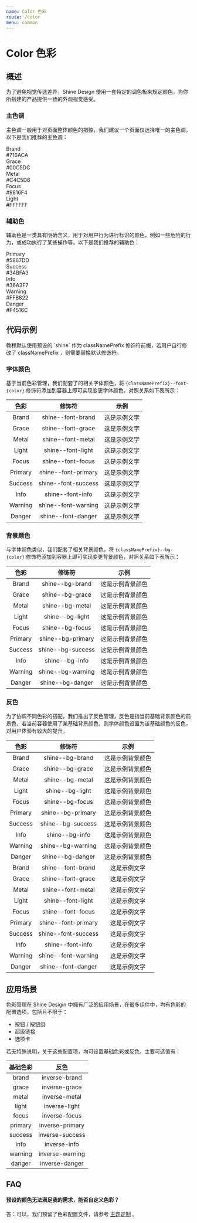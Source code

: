 ```yaml
---
name: Color 色彩
route: /color
menu: common
---
```



# Color 色彩

## 概述

为了避免视觉传达差异，Shine Design 使用一套特定的调色板来规定颜色，为你所搭建的产品提供一致的外观视觉感受。

### 主色调

主色调一般用于对页面整体颜色的把控，我们建议一个页面仅选择唯一的主色调。以下是我们推荐的主色调：

<Row>
  <Col col={4}>
    <div className="color-helper shine--bg-brand">
      Brand
      <div>#716ACA</div>
    </div>
  </Col>
  <Col col={4}>
    <div className="color-helper shine--bg-grace">
      Grace
      <div>#00C5DC</div>
    </div>
  </Col>
  <Col col={4}>
    <div className="color-helper shine--bg-metal">
      Metal
      <div>#C4C5D6</div>
    </div>
  </Col>
  <Col col={4}>
    <div className="color-helper shine--bg-focus">
      Focus
      <div>#9816F4</div>
    </div>
  </Col>
  <Col col={4}>
    <div className="color-helper shine--bg-light">
      Light
      <div>#FFFFFF</div>
    </div>
  </Col>
</Row>

### 辅助色

辅助色是一类具有明确含义，用于对用户行为进行标识的颜色，例如一些危险的行为，或成功执行了某些操作等。以下是我们推荐的辅助色：

<Row>
  <Col col={4}>
    <div className="color-helper shine--bg-primary">
      Primary
      <div>#5867DD</div>
    </div>
  </Col>
  <Col col={4}>
    <div className="color-helper shine--bg-success">
      Success
      <div>#34BFA3</div>
    </div>
  </Col>
  <Col col={4}>
    <div className="color-helper shine--bg-info">
      Info
      <div>#36A3F7</div>
    </div>
  </Col>
  <Col col={4}>
    <div className="color-helper shine--bg-warning">
      Warning
      <div>#FFB822</div>
    </div>
  </Col>
  <Col col={4}>
    <div className="color-helper shine--bg-danger">
      Danger
      <div>#F4516C</div>
    </div>
  </Col>
</Row>

## 代码示例

<MessageBox messageType="info">
  教程默认使用预设的 `shine` 作为 classNamePrefix 修饰符前缀，若用户自行修改了 classNamePrefix ，则需要替换默认修饰符。
</MessageBox>

### 字体颜色

基于当前色彩管理，我们配套了的相关字体颜色，将 `{classNamePrefix}--font-{color}` 修饰符添加到容器上即可实现变更字体颜色，对照关系如下表所示：

|  色彩   |       修饰符        |                        示例                         |
| :-----: | :-----------------: | :-------------------------------------------------: |
|  Brand  |  shine--font-brand  |  <div className="shine--font-brand">这是示例文字</div>  |
|  Grace  |  shine--font-grace  |  <div className="shine--font-grace">这是示例文字</div>  |
|  Metal  |  shine--font-metal  |  <div className="shine--font-metal">这是示例文字</div>  |
|  Light  |  shine--font-light  |  <div className="shine--font-light">这是示例文字</div>  |
|  Focus  |  shine--font-focus  |  <div className="shine--font-focus">这是示例文字</div>  |
| Primary | shine--font-primary | <div className="shine--font-primary">这是示例文字</div> |
| Success | shine--font-success | <div className="shine--font-success">这是示例文字</div> |
|  Info   |  shine--font-info   |  <div className="shine--font-info">这是示例文字</div>   |
| Warning | shine--font-warning | <div className="shine--font-warning">这是示例文字</div> |
| Danger  | shine--font-danger  | <div className="shine--font-danger">这是示例文字</div>  |

### 背景颜色

与字体颜色类似，我们配套了相关背景颜色，将 `{classNamePrefix}--bg-{color}` 修饰符添加到容器上即可实现变更背景颜色，对照关系如下表所示：

|  色彩   |      修饰符       |                         示例                          |
| :-----: | :---------------: | :---------------------------------------------------: |
|  Brand  |  shine--bg-brand  |  <div className="shine--bg-brand">这是示例背景颜色</div>  |
|  Grace  |  shine--bg-grace  |  <div className="shine--bg-grace">这是示例背景颜色</div>  |
|  Metal  |  shine--bg-metal  |  <div className="shine--bg-metal">这是示例背景颜色</div>  |
|  Light  |  shine--bg-light  |  <div className="shine--bg-light">这是示例背景颜色</div>  |
|  Focus  |  shine--bg-focus  |  <div className="shine--bg-focus">这是示例背景颜色</div>  |
| Primary | shine--bg-primary | <div className="shine--bg-primary">这是示例背景颜色</div> |
| Success | shine--bg-success | <div className="shine--bg-success">这是示例背景颜色</div> |
|  Info   |  shine--bg-info   |  <div className="shine--bg-info">这是示例背景颜色</div>   |
| Warning | shine--bg-warning | <div className="shine--bg-warning">这是示例背景颜色</div> |
| Danger  | shine--bg-danger  | <div className="shine--bg-danger">这是示例背景颜色</div>  |

### 反色

为了协调不同色彩的搭配，我们推出了反色管理，反色是指当前基础背景颜色的前景色，若当前容器使用了某基础背景颜色，则字体颜色设置为该基础颜色的反色，对用户体验有较大的提升。

|  色彩   |       修饰符        |                                       示例                                        |
| :-----: | :-----------------: | :-------------------------------------------------------------------------------: |
|  Brand  |   shine--bg-brand   |   <div className="shine--bg-brand shine--font-inverse-brand">这是示例背景颜色</div>   |
|  Grace  |   shine--bg-grace   |   <div className="shine--bg-grace shine--font-inverse-grace">这是示例背景颜色</div>   |
|  Metal  |   shine--bg-metal   |   <div className="shine--bg-metal shine--font-inverse-metal">这是示例背景颜色</div>   |
|  Light  |   shine--bg-light   |   <div className="shine--bg-light shine--font-inverse-light">这是示例背景颜色</div>   |
|  Focus  |   shine--bg-focus   |   <div className="shine--bg-focus shine--font-inverse-focus">这是示例背景颜色</div>   |
| Primary |  shine--bg-primary  | <div className="shine--bg-primary shine--font-inverse-primary">这是示例背景颜色</div> |
| Success |  shine--bg-success  | <div className="shine--bg-success shine--font-inverse-success">这是示例背景颜色</div> |
|  Info   |   shine--bg-info    |    <div className="shine--bg-info shine--font-inverse-info">这是示例背景颜色</div>    |
| Warning |  shine--bg-warning  | <div className="shine--bg-warning shine--font-inverse-warning">这是示例背景颜色</div> |
| Danger  |  shine--bg-danger   |  <div className="shine--bg-danger shine--font-inverse-danger">这是示例背景颜色</div>  |
|  Brand  |  shine--font-brand  |     <div className="shine--bg-inverse-brand shine--font-brand">这是示例文字</div>     |
|  Grace  |  shine--font-grace  |     <div className="shine--bg-inverse-grace shine--font-grace">这是示例文字</div>     |
|  Metal  |  shine--font-metal  |     <div className="shine--bg-inverse-metal shine--font-metal">这是示例文字</div>     |
|  Light  |  shine--font-light  |     <div className="shine--bg-inverse-light shine--font-light">这是示例文字</div>     |
|  Focus  |  shine--font-focus  |     <div className="shine--bg-inverse-focus shine--font-focus">这是示例文字</div>     |
| Primary | shine--font-primary |   <div className="shine--bg-inverse-primary shine--font-primary">这是示例文字</div>   |
| Success | shine--font-success |   <div className="shine--bg-inverse-success shine--font-success">这是示例文字</div>   |
|  Info   |  shine--font-info   |      <div className="shine--bg-inverse-info shine--font-info">这是示例文字</div>      |
| Warning | shine--font-warning |   <div className="shine--bg-inverse-warning shine--font-warning">这是示例文字</div>   |
| Danger  | shine--font-danger  |    <div className="shine--bg-inverse-danger shine--font-danger">这是示例文字</div>    |

## 应用场景

色彩管理在 Shine Desigin 中拥有广泛的应用场景，在很多组件中，均有色彩的配置选项，包括且不限于：

- 按钮 / 按钮组
- 超级链接
- 选项卡

若无特殊说明，关于这些配置项，均可设置基础色彩或反色，主要可选值有：

| 基础色彩 |      反色       |
| :------: | :-------------: |
|  brand   |  inverse-brand  |
|  grace   |  inverse-grace  |
|  metal   |  inverse-metal  |
|  light   |  inverse-light  |
|  focus   |  inverse-focus  |
| primary  | inverse-primary |
| success  | inverse-success |
|   info   |  inverse-info   |
| warning  | inverse-warning |
|  danger  | inverse-danger  |

## FAQ

#### 预设的颜色无法满足我的需求，能否自定义色彩？

答：可以，我们预留了色彩配置文件，请参考 [主题定制](./custom) 。
